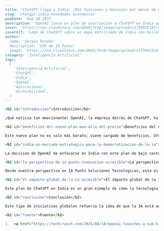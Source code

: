```markdown
---
title: 'ChatGPT llega a India: ¡Más funciones y mensajes por menos de $5!'
slug: 'chatgpt-india-novedades-economicas'
pubDate: 'Aug 18 2025'
description: 'OpenAI lanza un plan de suscripción a ChatGPT en India por menos de $5, ofreciendo más mensajes y generación de imágenes para democratizar la IA y fomentar la innovación local.'
cover: 'https://res.cloudinary.com/dkb9jfet8/image/upload/v1739925181/chatgpt_india_plan.png' 
coverAlt: 'Logo de ChatGPT sobre un mapa estilizado de India con billetes de dólar'
author:
  name: 'Sergio Rondón'
  description: 'CEO de IA Punto'
  image: 'https://res.cloudinary.com/dkb9jfet8/image/upload/v1739925181/sergio_gdcaeh.png'
category: 'Inteligencia Artificial'
tags:
  [
    'Inteligencia Artificial',
    'ChatGPT',
    'India',
    'OpenAI',
    'Aplicaciones',
    'Accesibilidad',
  ]
---

<h2 id="introduccion">Introducción</h2>

¡Qué noticia tan emocionante! OpenAI, la empresa detrás de ChatGPT, ha dado un paso gigantesco hacia la democratización de la inteligencia artificial, especialmente para un mercado tan vibrante como el de India. Imaginen esto: han lanzado un plan de suscripción para ChatGPT que cuesta menos de 5 dólares. Sí, han leído bien, ¡menos de 5 dólares! Esto no es solo una oferta, es una declaración de intenciones: hacer que las herramientas de IA más potentes sean accesibles para muchísimas más personas alrededor del mundo.

<h2 id="beneficios-del-nuevo-plan-mas-alla-del-precio">Beneficios del nuevo plan: Más allá del precio</h2>

Este nuevo plan no es solo más barato; viene cargado de beneficios. Ofrece a los usuarios hasta diez veces más mensajes y la capacidad de generar imágenes en comparación con la versión gratuita. Esto es un cambio de juego. Pensemos en ello: ¿qué significa tener diez veces más interacciones? Significa que puedes explorar ideas, obtener ayuda con tareas, escribir correos electrónicos, crear contenido, aprender sobre nuevos temas, y mucho más, sin sentir esa limitación que a veces nos impone la versión gratuita. Y la generación de imágenes, ¡ah, eso es otro nivel! Poder convertir tus ideas en representaciones visuales con solo unas palabras abre un mundo de posibilidades para creadores de contenido, estudiantes, pequeños negocios y cualquiera que necesite una imagen única para su proyecto.

<h2 id="india-un-mercado-estrategico-para-la-democratizacion-de-la-ia">India: Un mercado estratégico para la democratización de la IA</h2>

La decisión de OpenAI de enfocarse en India con este plan de bajo costo es estratégicamente brillante. India es un mercado inmenso, con una población joven y tecnológicamente muy hábil, y donde el costo es un factor importante. Al ofrecer un plan tan asequible, están abriendo las puertas de la IA avanzada a millones de personas que quizás no considerarían pagar el precio de los planes premium actuales. Esto no solo impulsará la adopción de ChatGPT en el país, sino que también fomentará una ola de innovación local, a medida que más personas puedan experimentar y aplicar la IA en su vida diaria y en sus emprendimientos.

<h2 id="la-perspectiva-de-ia-punto-innovacion-accesible">La perspectiva de IA Punto: Innovación accesible</h2>

Desde nuestra perspectiva en IA Punto Soluciones Tecnológicas, esta es una noticia fantástica. Siempre hemos creído firmemente en el poder transformador de la inteligencia artificial y en la importancia de hacerla accesible para todos. Este movimiento de OpenAI valida nuestra visión de que la IA no es un lujo, sino una herramienta esencial para el progreso y la creatividad. En IA Punto, estamos constantemente explorando cómo estas innovaciones pueden beneficiar a nuestros clientes, ya sean individuos que buscan potenciar su productividad o empresas que desean optimizar sus operaciones. Ver a gigantes como OpenAI dar estos pasos nos entusiasma aún más sobre el futuro que estamos construyendo juntos.

<h2 id="el-impacto-global-de-la-ia-accesible">El impacto global de la IA accesible</h2>

Este plan de ChatGPT en India es un gran ejemplo de cómo la tecnología se adapta a las necesidades de diferentes mercados, buscando siempre un mayor alcance. Imaginen a un estudiante que necesita ayuda con un proyecto de investigación, a un pequeño empresario que busca ideas para su marketing digital, o a un artista que quiere inspiración visual. Con este nuevo acceso a funciones avanzadas, las barreras se desvanecen. La capacidad de interactuar más profundamente con la IA y de generar contenido visual de forma sencilla puede revolucionar la forma en que trabajamos, aprendemos y creamos. Es un paso gigante hacia un futuro donde la inteligencia artificial sea una herramienta cotidiana, tan común y útil como el internet o el teléfono móvil.

<h2 id="conclusion">Conclusión</h2>

Este tipo de iniciativas globales refuerza la idea de que la IA está aquí para quedarse y que su valor reside en su capacidad para empoderar a las personas. En IA Punto, estamos listos para acompañarte en este viaje. Ya sea que estés empezando a explorar las posibilidades de la IA o que busques soluciones más avanzadas para tu negocio, estamos aquí para ofrecerte la experiencia y el soporte que necesitas. La accesibilidad que promueven empresas como OpenAI es un motor para la innovación global, y nosotros, en IA Punto Soluciones Tecnológicas, estamos emocionados de ser parte de esta ola, ayudándote a navegar y aprovechar al máximo todo lo que la IA tiene para ofrecer. La era de la IA accesible está aquí, y es más emocionante que nunca.

<h2 id="fuente">Fuente</h2>

1.  <a href="https://techcrunch.com/2025/08/18/openai-launches-a-sub-5-chatgpt-plan-in-india/" target="_blank" rel="noopener noreferrer">TechCrunch: OpenAI launches a sub-$5 ChatGPT plan in India</a>
```